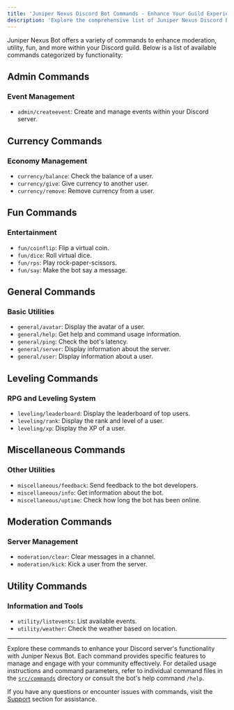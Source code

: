 ```yaml
---
title: 'Juniper Nexus Discord Bot Commands - Enhance Your Guild Experience'
description: 'Explore the comprehensive list of Juniper Nexus Discord Bot commands. Enhance moderation, utility, fun, and more within your Discord guild with our detailed command guide.'
---
```


Juniper Nexus Bot offers a variety of commands to enhance moderation, utility, fun, and more within your Discord guild. Below is a list of available commands categorized by functionality:

## Admin Commands

### Event Management

-   `admin/createevent`: Create and manage events within your Discord server.

## Currency Commands

### Economy Management

-   `currency/balance`: Check the balance of a user.
-   `currency/give`: Give currency to another user.
-   `currency/remove`: Remove currency from a user.

## Fun Commands

### Entertainment

-   `fun/coinflip`: Flip a virtual coin.
-   `fun/dice`: Roll virtual dice.
-   `fun/rps`: Play rock-paper-scissors.
-   `fun/say`: Make the bot say a message.

## General Commands

### Basic Utilities

-   `general/avatar`: Display the avatar of a user.
-   `general/help`: Get help and command usage information.
-   `general/ping`: Check the bot's latency.
-   `general/server`: Display information about the server.
-   `general/user`: Display information about a user.

## Leveling Commands

### RPG and Leveling System

-   `leveling/leaderboard`: Display the leaderboard of top users.
-   `leveling/rank`: Display the rank and level of a user.
-   `leveling/xp`: Display the XP of a user.

## Miscellaneous Commands

### Other Utilities

-   `miscellaneous/feedback`: Send feedback to the bot developers.
-   `miscellaneous/info`: Get information about the bot.
-   `miscellaneous/uptime`: Check how long the bot has been online.

## Moderation Commands

### Server Management

-   `moderation/clear`: Clear messages in a channel.
-   `moderation/kick`: Kick a user from the server.

## Utility Commands

### Information and Tools

-   `utility/listevents`: List available events.
-   `utility/weather`: Check the weather based on location.

---

Explore these commands to enhance your Discord server's functionality with Juniper Nexus Bot. Each command provides specific features to manage and engage with your community effectively. For detailed usage instructions and command parameters, refer to individual command files in the [`src/commands`](https://github.com/JuniperNexus/discord-bot/tree/main/src/commands) directory or consult the bot's help command `/help`.

If you have any questions or encounter issues with commands, visit the [Support](./support) section for assistance.
